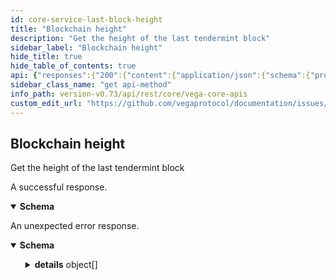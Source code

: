 ```yaml
---
id: core-service-last-block-height
title: "Blockchain height"
description: "Get the height of the last tendermint block"
sidebar_label: "Blockchain height"
hide_title: true
hide_table_of_contents: true
api: {"responses":{"200":{"content":{"application/json":{"schema":{"properties":{"chainId":{"title":"Network chain id from which the block comes from","type":"string"},"hash":{"title":"Last block hash","type":"string"},"height":{"format":"uint64","title":"Last block height","type":"string"},"spamPowDifficulty":{"format":"int64","title":"Difficulty of the proof of work, i.e. the target number of zeros","type":"integer"},"spamPowHashFunction":{"title":"Supported proof of work hash function","type":"string"},"spamPowIncreasingDifficulty":{"title":"Boolean indicating whether increasing difficulty is allowed for using the\nsame height for more than `spam_pow_number_of_past_blocks` transactions","type":"boolean"},"spamPowNumberOfPastBlocks":{"format":"int64","title":"Supported proof of work number of blocks behind current height allowed","type":"integer"},"spamPowNumberOfTxPerBlock":{"format":"int64","title":"Allowed number of transactions per block","type":"integer"}},"title":"Response with the height of the last block processed by\ntendermint","type":"object"}}},"description":"A successful response."},"default":{"content":{"application/json":{"schema":{"properties":{"code":{"format":"int32","type":"integer"},"details":{"items":{"additionalProperties":{},"properties":{"@type":{"type":"string"}},"type":"object","title":"protobufAny"},"type":"array"},"message":{"type":"string"}},"type":"object","title":"googlerpcStatus"}}},"description":"An unexpected error response."}},"tags":["CoreService"],"description":"Get the height of the last tendermint block","operationId":"CoreService_LastBlockHeight","method":"get","path":"/blockchain/height","servers":[{"url":"https://vega-mainnet-data.commodum.io","description":"vega-mainnet-data.commodum.io"},{"url":"https://vega-data.nodes.guru:3008","description":"vega-data.nodes.guru"},{"url":"https://vega-data.bharvest.io","description":"vega-data.bharvest.io"},{"url":"https://vega.aurora-edge.com","description":"vega.aurora-edge.com"},{"url":"https://darling.network","description":"darling.network"},{"url":"https://graphqlvega.gpvalidator.com","description":"graphqlvega.gpvalidator.com"},{"url":"https://vega-mainnet.anyvalid.com","description":"vega-mainnet.anyvalid.com"}],"info":{"title":"Vega core APIs","version":"v0.73.1"},"postman":{"name":"Blockchain height","description":{"content":"Get the height of the last tendermint block","type":"text/plain"},"url":{"path":["blockchain","height"],"host":["{{baseUrl}}"],"query":[],"variable":[]},"header":[{"key":"Accept","value":"application/json"}],"method":"GET"}}
sidebar_class_name: "get api-method"
info_path: version-v0.73/api/rest/core/vega-core-apis
custom_edit_url: "https://github.com/vegaprotocol/documentation/issues/new?labels=documentation&title=[Documentation] Requesting changes to 'Blockchain height' (core-service-last-block-height)"
---
```



## Blockchain height



Get the height of the last tendermint block

<div><ApiTabs><TabItem label={"200"} value={"200"}><div>

A successful response.

</div><div><MimeTabs schemaType={"response"}><TabItem label={"application/json"} value={"application/json"}><SchemaTabs><TabItem label={"Schema"} value={"Schema"}><details style={{}} data-collapsed={false} open={true}><summary style={{"textAlign":"left"}}><strong>Schema</strong></summary><div style={{"textAlign":"left","marginLeft":"1rem"}}></div><ul style={{"marginLeft":"1rem"}}><SchemaItem collapsible={false} name={"chainId"} required={false} schemaName={"Network chain id from which the block comes from"} qualifierMessage={undefined} schema={{"title":"Network chain id from which the block comes from","type":"string"}}></SchemaItem><SchemaItem collapsible={false} name={"hash"} required={false} schemaName={"Last block hash"} qualifierMessage={undefined} schema={{"title":"Last block hash","type":"string"}}></SchemaItem><SchemaItem collapsible={false} name={"height"} required={false} schemaName={"uint64"} qualifierMessage={undefined} schema={{"format":"uint64","title":"Last block height","type":"string"}}></SchemaItem><SchemaItem collapsible={false} name={"spamPowDifficulty"} required={false} schemaName={"int64"} qualifierMessage={undefined} schema={{"format":"int64","title":"Difficulty of the proof of work, i.e. the target number of zeros","type":"integer"}}></SchemaItem><SchemaItem collapsible={false} name={"spamPowHashFunction"} required={false} schemaName={"Supported proof of work hash function"} qualifierMessage={undefined} schema={{"title":"Supported proof of work hash function","type":"string"}}></SchemaItem><SchemaItem collapsible={false} name={"spamPowIncreasingDifficulty"} required={false} schemaName={"Boolean indicating whether increasing difficulty is allowed for using the\nsame height for more than `spam_pow_number_of_past_blocks` transactions"} qualifierMessage={undefined} schema={{"title":"Boolean indicating whether increasing difficulty is allowed for using the\nsame height for more than `spam_pow_number_of_past_blocks` transactions","type":"boolean"}}></SchemaItem><SchemaItem collapsible={false} name={"spamPowNumberOfPastBlocks"} required={false} schemaName={"int64"} qualifierMessage={undefined} schema={{"format":"int64","title":"Supported proof of work number of blocks behind current height allowed","type":"integer"}}></SchemaItem><SchemaItem collapsible={false} name={"spamPowNumberOfTxPerBlock"} required={false} schemaName={"int64"} qualifierMessage={undefined} schema={{"format":"int64","title":"Allowed number of transactions per block","type":"integer"}}></SchemaItem></ul></details></TabItem><TabItem label={"Example (from schema)"} value={"Example (from schema)"}><ResponseSamples responseExample={"{\n  \"chainId\": \"string\",\n  \"hash\": \"string\",\n  \"height\": \"string\",\n  \"spamPowDifficulty\": 0,\n  \"spamPowHashFunction\": \"string\",\n  \"spamPowIncreasingDifficulty\": true,\n  \"spamPowNumberOfPastBlocks\": 0,\n  \"spamPowNumberOfTxPerBlock\": 0\n}"} language={"json"}></ResponseSamples></TabItem></SchemaTabs></TabItem></MimeTabs></div></TabItem><TabItem label={"default"} value={"default"}><div>

An unexpected error response.

</div><div><MimeTabs schemaType={"response"}><TabItem label={"application/json"} value={"application/json"}><SchemaTabs><TabItem label={"Schema"} value={"Schema"}><details style={{}} data-collapsed={false} open={true}><summary style={{"textAlign":"left"}}><strong>Schema</strong></summary><div style={{"textAlign":"left","marginLeft":"1rem"}}></div><ul style={{"marginLeft":"1rem"}}><SchemaItem collapsible={false} name={"code"} required={false} schemaName={"int32"} qualifierMessage={undefined} schema={{"format":"int32","type":"integer"}}></SchemaItem><SchemaItem collapsible={true} className={"schemaItem"}><details style={{}}><summary style={{}}><strong>details</strong><span style={{"opacity":"0.6"}}> object[]</span></summary><div style={{"marginLeft":"1rem"}}><li><div style={{"fontSize":"var(--ifm-code-font-size)","opacity":"0.6","marginLeft":"-.5rem","paddingBottom":".5rem"}}>Array [</div></li><SchemaItem collapsible={false} name={"@type"} required={false} schemaName={"string"} qualifierMessage={undefined} schema={{"type":"string"}}></SchemaItem><li><div style={{"fontSize":"var(--ifm-code-font-size)","opacity":"0.6","marginLeft":"-.5rem"}}>]</div></li></div></details></SchemaItem><SchemaItem collapsible={false} name={"message"} required={false} schemaName={"string"} qualifierMessage={undefined} schema={{"type":"string"}}></SchemaItem></ul></details></TabItem><TabItem label={"Example (from schema)"} value={"Example (from schema)"}><ResponseSamples responseExample={"{\n  \"code\": 0,\n  \"details\": [\n    {\n      \"@type\": \"string\"\n    }\n  ],\n  \"message\": \"string\"\n}"} language={"json"}></ResponseSamples></TabItem></SchemaTabs></TabItem></MimeTabs></div></TabItem></ApiTabs></div>
